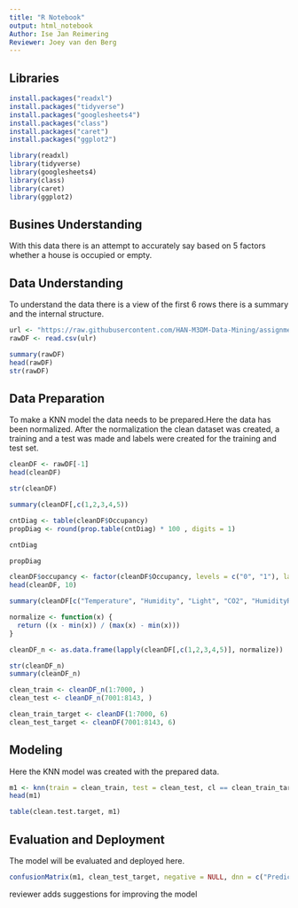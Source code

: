 ---
title: "R Notebook"
output: html_notebook
Author: Ise Jan Reimering
Reviewer: Joey van den Berg
---


## Libraries

```{r}
install.packages("readxl")
install.packages("tidyverse")
install.packages("googlesheets4")
install.packages("class")
install.packages("caret")
install.packages("ggplot2")

library(readxl)
library(tidyverse)
library(googlesheets4)
library(class)
library(caret)
library(ggplot2)
```


## Busines Understanding
With this data there is an attempt to accurately say based on 5 factors whether a house is occupied or empty.

## Data Understanding
To understand the data there is a view of the first 6 rows there is a summary and the internal structure.

```{r}
url <- "https://raw.githubusercontent.com/HAN-M3DM-Data-Mining/assignments/master/datasets/KNN-occupancy.csv"
rawDF <- read.csv(ulr)

summary(rawDF)
head(rawDF)
str(rawDF)
```

## Data Preparation
To make a KNN model the data needs to be prepared.Here the data has been normalized. After the normalization the clean dataset was created, a training and a test was made and labels were created for the training and test set. 

```{r}
cleanDF <- rawDF[-1]
head(cleanDF)

str(cleanDF)

summary(cleanDF[,c(1,2,3,4,5))

cntDiag <- table(cleanDF$Occupancy)
propDiag <- round(prop.table(cntDiag) * 100 , digits = 1)

cntDiag

propDiag

cleanDF$occupancy <- factor(cleanDF$Occupancy, levels = c("0", "1"), labels = c("Occupied", "Empty")) %>% relevel("Empty")
head(cleanDF, 10)

summary(cleanDF[c("Temperature", "Humidity", "Light", "CO2", "HumidityRatio")])

normalize <- function(x) { 
  return ((x - min(x)) / (max(x) - min(x))) 
}

cleanDF_n <- as.data.frame(lapply(cleanDF[,c(1,2,3,4,5)], normalize))

str(cleanDF_n)
summary(cleanDF_n)

clean_train <- cleanDF_n(1:7000, )
clean_test <- cleanDF_n(7001:8143, )

clean_train_target <- cleanDF(1:7000, 6)
clean_test_target <- cleanDF(7001:8143, 6)
```


## Modeling
Here the KNN model was created with the prepared data.

```{r}
m1 <- knn(train = clean_train, test = clean_test, cl == clean_train_target, k = 91)
head(m1)

table(clean.test.target, m1)
```


## Evaluation and Deployment
The model will be evaluated and deployed here.

```{r}
confusionMatrix(m1, clean_test_target, negative = NULL, dnn = c("Prediction", "True"))
```


reviewer adds suggestions for improving the model
